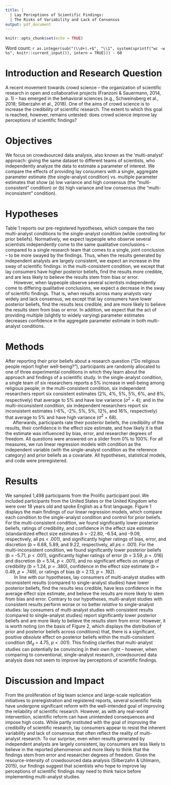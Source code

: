 ```yaml
---
title: |
  | Lay Perceptions of Scientific Findings:
  | The Risks of Variability and Lack of Consensus
output: pdf_document
---
```


```r
knitr::opts_chunk$set(echo = TRUE)
```

Word count: `r as.integer(sub("(\\d+).+$", "\\1", system(sprintf("wc -w %s", knitr::current_input()), intern = TRUE))) - 60` 

# Introduction and Research Question

A recent movement towards crowd science -- the organization of scientific research in open and collaborative projects (Franzoni & Sauermann, 2014, p. 1) -- has emerged in the behavioral sciences (e.g., Schweinsberg et al., 2018; Silberzahn et al., 2018). One of the aims of crowd science is to increase the credibility of scientific research. The extent to which this goal is reached, however, remains untested: does crowd science improve lay perceptions of scientific findings?  

# Objectives

We focus on crowdsourced data analysis, also known as the 'multi-analyst' approach: giving the same dataset to different teams of scientists, who independently analyze the data to estimate a parameter of interest. We compare the effects of providing lay consumers with a single, aggregate parameter estimate (the single-analyst condition) vs. multiple parameter estimates that show (a) low variance and high consensus (the "multi-consistent" condition) or (b) high variance and low consensus (the "multi-inconsistent" condition). 

# Hypotheses

Table 1 reports our pre-registered hypotheses, which compare the two multi-analyst conditions to the single-analyst condition (while controlling for prior beliefs). Normatively, we expect laypeople who observe several scientists independently come to the same qualitative conclusions -- compared to a single research team that comes to a single, joint conclusion -- to be more swayed by the findings. Thus, when the results generated by independent analysts are largely consistent, we expect an increase in the sway of scientific findings: in the multi-consistent condition, we except that lay consumers have higher posterior beliefs, find the results more credible, and are less likely to believe the results stem from bias or error.  
 $~~~~~~$ However, when laypeople observe several scientists independently come to differing qualitative conclusions, we expect a decrease in the sway of scientific findings. That is, when results across many analysts vary widely and lack consensus, we except that lay consumers have lower posterior beliefs, find the results less credible, and are more likely to believe the results stem from bias or error. In addition, we expect that the act of providing multiple (slightly to widely varying) parameter estimates decreases confidence in the aggregate parameter estimate in both multi-analyst conditions.  

# Methods

After reporting their prior beliefs about a research question ("Do religious people report higher well-being?"), participants are randomly allocated to one of three experimental conditions in which they learn about the approach and findings of a scientific study. In the single-analyst condition, a single team of six researchers reports a 5% increase in well-being among religious people; in the multi-consistent condition, six independent researchers report six consistent estimates (2%, 4%, 5%, 5%, 6%, and 8%, respectively) that average to 5% and have low variance ($\sigma^2$ = 4); and in the multi-inconsistent condition, six independent researchers report six inconsistent estimates (-6%, -2%, 5%, 5%, 12%, and 16%, respectively) that average to 5% and have high variance ($\sigma^2$ = 68).  
 $~~~~~$ Afterwards, participants rate their posterior beliefs, the credibility of the results, their confidence in the effect size estimate, and how likely it is that the estimate was influenced by bias, error, and researcher degrees of freedom. All questions were answered on a slider from 0% to 100%. For all measures, we run linear regression models with condition as the independent variable (with the single-analyst condition as the reference category) and prior beliefs as a covariate. All hypotheses, statistical models, and code were preregistered. 

# Results

We sampled 1,498 participants from the Prolific participant pool. We included participants from the United States or the United Kingdom who were over 18 years old and spoke English as a first language. Figure 1 displays the main findings of our linear regression models, which compare each condition to the single-analyst condition and control for prior beliefs. For the multi-consistent condition, we found significantly lower posterior beliefs, ratings of credibility, and confidence in the effect size estimate (standardized effect size estimates *b* = -22.80, -6.54, and -9.09, respectively, all *p*s < .001), and significantly higher ratings of bias, error, and discretion  (*b* = 6.68, 5.89, and 9.22, respectively, all *p*s < .001). For the multi-inconsistent condition, we found significantly lower posterior beliefs (*b* = -5.71, *p* < .001), significantly higher ratings of error (*b* = 3.59, *p* = .016) and discretion (*b* = 5.14, *p* < .001), and no significant effects on ratings of credibility (*b* = 1.24, *p* = .380), confidence in the effect size estimate (*b* = 0.49, *p* = .749), or ratings of bias (*b* = 2.13, *p* = .192).     
 $~~~~~~$ In line with our hypotheses, lay consumers of multi-analyst studies with inconsistent results (compared to single-analyst studies) have lower posterior beliefs, find the results less credible, have less confidence in the average effect size estimate, and believe the results are more likely to stem from bias and error. Contrary to our hypotheses, multi-analyst studies with consistent results perform worse or no better *relative* to single-analyst studies: lay consumers of multi-analyst studies with consistent results (compared to single-analyst studies) report significantly lower posterior beliefs and are more likely to believe the results stem from error. However, it is worth noting (on the basis of Figure 2, which displays the distribution of prior and posterior beliefs across conditions) that, there is a significant, positive *absolute* effect on posterior beliefs within the multi-consistent condition ($M_d$ = 4.75, *p* < .001). This finding clarifies that multi-analyst studies can potentially be convincing in their own right -- however, when comparing to conventional, single-analyst research, crowdsourced data analysis does not seem to improve lay perceptions of scientific findings. 
 


# Discussion and Impact

From the proliferation of big team science and large-scale replication initiatives to preregistration and registered reports, several scientific fields have undergone significant reform with the well-intended goal of improving the reliability of scientific research. However, as with any real-world intervention, scientific reform can have unintended consequences and impose high costs. While partly instituted with the goal of improving the credibility of scientific research, lay consumers appear to resist the inherent variability and lack of consensus that often reflect the reality of multi-analyst research. To our surprise, even when results generated by independent analysts are largely consistent, lay consumers are less likely to believe in the reported phenomenon and more likely to think that the findings stem from error and researcher degrees of freedom. Given the resource-intensity of crowdsourced data analysis (Silberzahn & Uhlmann, 2015), our findings suggest that scientists who hope to improve lay perceptions of scientific findings may need to think twice before implementing multi-analyst studies. 


